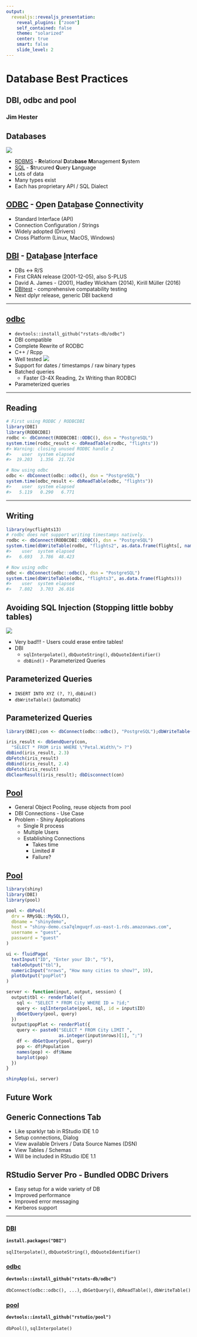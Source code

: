 ```yaml
---
output:
  revealjs::revealjs_presentation:
    reveal_plugins: ["zoom"]
    self_contained: false
    theme: "solarized"
    center: true
    smart: false
    slide_level: 2
---
```


<h1>Database Best Practices</h1>
<h2>DBI, odbc and pool</h2>
<h3>Jim Hester</h3>

## Databases

![](main_databases.jpg)

- [RDBMS](https://en.wikipedia.org/wiki/Relational_database_management_system) - **R**elational **D**ata**base** **M**anagement **S**ystem
- [SQL](https://en.wikipedia.org/wiki/SQL) - **S**trucured **Q**uery **L**anguage
- Lots of data
- Many types exist
- Each has proprietary API / SQL Dialect

## [ODBC](https://msdn.microsoft.com/en-us/library/ms710252(v=vs.85).aspx) - <u>O</u>pen <u>D</u>ata<u>b</u>ase <u>C</u>onnectivity

- Standard Interface (API)
- Connection Configuration / Strings
- Widely adopted (Drivers)
- Cross Platform (Linux, MacOS, Windows)

## [DBI](https://cran.r-project.org/package=DBI) - <u>D</u>ata<u>b</u>ase <u>I</u>nterface
- DBs <-> R/S
- First CRAN release (2001-12-05), also S-PLUS
- David A. James - (2001), Hadley Wickham (2014), Kirill Müller (2016)
- [DBItest](https://github.com/rstats-db/DBItest) - comprehensive compatability testing
- Next dplyr release, generic DBI backend

---

<section>
<h2>[odbc](https://www.github.com/rstats-db/odbc#readme)</h2>

- `devtools::install_github("rstats-db/odbc")`
- DBI compatible
- Complete Rewrite of RODBC
- C++ / Rcpp
- Well tested ![](https://img.shields.io/codecov/c/github/rstats-db/odbc/master.svg)
- Support for dates / timestamps / raw binary types
- Batched queries
  - Faster (3-4X Reading, 2x Writing than RODBC)
- Parameterized queries

---

<section>
<h2>Reading</h2>

```r
# First using RODBC / RODBCDBI
library(DBI)
library(RODBCDBI)
rodbc <- dbConnect(RODBCDBI::ODBC(), dsn = "PostgreSQL")
system.time(rodbc_result <- dbReadTable(rodbc, "flights"))
#> Warning: closing unused RODBC handle 2
#>    user  system elapsed 
#>  19.203   1.356  21.724

# Now using odbc
odbc <- dbConnect(odbc::odbc(), dsn = "PostgreSQL")
system.time(odbc_result <- dbReadTable(odbc, "flights"))
#>    user  system elapsed 
#>   5.119   0.290   6.771
```
</section>

---

<section>
<h2>Writing</h2>

```r
library(nycflights13)
# rodbc does not support writing timestamps natively.
rodbc <- dbConnect(RODBCDBI::ODBC(), dsn = "PostgreSQL")
system.time(dbWriteTable(rodbc, "flights2", as.data.frame(flights[, names(flights) != "time_hour"])))
#>    user  system elapsed 
#>   6.693   3.786  48.423

# Now using odbc
odbc <- dbConnect(odbc::odbc(), dsn = "PostgreSQL")
system.time(dbWriteTable(odbc, "flights3", as.data.frame(flights)))
#>    user  system elapsed 
#>   7.802   3.703  26.016
```
</section>
</section>

## Avoiding SQL Injection (Stopping little bobby tables)
![](http://imgs.xkcd.com/comics/exploits_of_a_mom.png)

- Very bad!!! - Users could erase entire tables!
- DBI
    - `sqlInterpolate()`, `dbQuoteString()`, `dbQuoteIdentifier()`
    - `dbBind()` - Parameterized Queries

## Parameterized Queries
- `INSERT INTO XYZ (?, ?)`, `dbBind()`
- `dbWriteTable()` (automatic)

## Parameterized Queries

```r
library(DBI);con <- dbConnect(odbc::odbc(), "PostgreSQL");dbWriteTable(con, "iris", iris, overwrite = TRUE)
```
```r
iris_result <- dbSendQuery(con,
  "SELECT * FROM iris WHERE \"Petal.Width\"> ?")
dbBind(iris_result, 2.3)
dbFetch(iris_result)
dbBind(iris_result, 2.4)
dbFetch(iris_result)
dbClearResult(iris_result); dbDisconnect(con)
```

## [Pool](https://github.com/rstudio/pool#readme)

- General Object Pooling, reuse objects from pool
- DBI Connections - Use Case
- Problem - Shiny Applications
    - Single R process
    - Multiple Users
    - Establishing Connections
        - Takes time
        - Limited #
        - Failure?

## [Pool](https://github.com/rstudio/pool#readme)

```r
library(shiny)
library(DBI)
library(pool)

pool <- dbPool(
  drv = RMySQL::MySQL(),
  dbname = "shinydemo",
  host = "shiny-demo.csa7qlmguqrf.us-east-1.rds.amazonaws.com",
  username = "guest",
  password = "guest"
)

ui <- fluidPage(
  textInput("ID", "Enter your ID:", "5"),
  tableOutput("tbl"),
  numericInput("nrows", "How many cities to show?", 10),
  plotOutput("popPlot")
)

server <- function(input, output, session) {
  output$tbl <- renderTable({
    sql <- "SELECT * FROM City WHERE ID = ?id;"
    query <- sqlInterpolate(pool, sql, id = input$ID)
    dbGetQuery(pool, query)
  })
  output$popPlot <- renderPlot({
    query <- paste0("SELECT * FROM City LIMIT ",
                    as.integer(input$nrows)[1], ";")
    df <- dbGetQuery(pool, query)
    pop <- df$Population
    names(pop) <- df$Name
    barplot(pop)
  })
}

shinyApp(ui, server)
```

## Future Work

## Generic Connections Tab
 - Like sparklyr tab in RStudio IDE 1.0
 - Setup connections, Dialog
 - View available Drivers / Data Source Names (DSN)
 - View Tables / Schemas
 - Will be included in RStudio IDE 1.1

## RStudio Server Pro - Bundled ODBC Drivers
 - Easy setup for a wide variety of DB
 - Improved performance
 - Improved error messaging
 - Kerberos support
 
---

### [DBI](https://cran.r-project.org/package=DBI) 
**`install.packages("DBI")`**

`sqlIterpolate()`, `dbQuoteString()`, `dbQuoteIdentifier()`

### [odbc](https://www.github.com/rstats-db/odbc#readme) 
**`devtools::install_github("rstats-db/odbc")`**

`dbConnect(odbc::odbc(), ...)`, `dbGetQuery()`, `dbReadTable()`, `dbWriteTable()`

### [pool](https://www.github.com/rstudio/pool#readme)
**`devtools::install_github("rstudio/pool")`**

`dbPool()`, `sqlInterpolate()`
